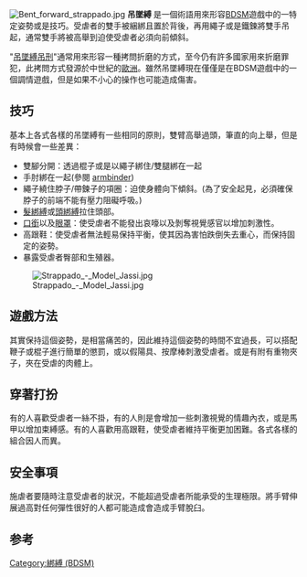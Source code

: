 {{multiple issues|
{{fansite|time=2017-03-11T12:39:46+00:00}}
{{howto|time=2017-03-11T12:39:46+00:00}}
{{unreferenced|time=2017-03-11T12:39:46+00:00}}
}}
[[Image:Bent_forward_strappado.jpg|thumb]]
'''吊墜縛''' 是一個術語用來形容[[BDSM|BDSM]]遊戲中的一特定姿勢或是技巧。受虐者的雙手被綑綁且置於背後，再用繩子或是鐵鍊將雙手吊起，通常雙手將被高舉到迫使受虐者必須向前傾斜。

"[[吊墜縛吊刑|吊墜縛吊刑]]"通常用來形容一種拷問折磨的方式，至今仍有許多國家用來折磨罪犯，此拷問方式發源於中世紀的[[歐洲|歐洲]]。雖然吊墜縛現在僅僅是在BDSM遊戲中的一個調情遊戲，但是如果不小心的操作也可能造成傷害。

==技巧==
基本上各式各樣的吊墜縛有一些相同的原則，雙臂高舉過頭，筆直的向上舉，但是有時候會一些差異：
*雙腳分開：透過棍子或是以繩子綁住/雙腿綁在一起
*手肘綁在一起(參閱 [[armbinder|armbinder]])
*繩子繞住脖子/帶鍊子的項圈：迫使身體向下傾斜。(為了安全起見，必須確保脖子的前端不能有壓力阻礙呼吸。)
*[[髮綁縛|髮綁縛]]或[[頭綁縛|頭綁縛]]拉住頭部。
*[[口銜|口銜]]以及[[眼罩|眼罩]]：使受虐者不能發出哀嚎以及剝奪視覺感官以增加刺激性。
*高跟鞋：使受虐者無法輕易保持平衡，使其因為害怕跌倒失去重心，而保持固定的姿勢。
*暴露受虐者臀部和生殖器。
[[Image:Strappado_-_Model_Jassi.jpg|thumb]]

==遊戲方法==
其實保持這個姿勢，是相當痛苦的，因此維持這個姿勢的時間不宜過長，可以搭配鞭子或棍子進行簡單的懲罰，或以假陽具、按摩棒刺激受虐者。或是有附有重物夾子，夾在受虐的肉體上。
==穿著打扮==
有的人喜歡受虐者一絲不掛，有的人則是會增加一些刺激視覺的情趣內衣，或是馬甲以增加束縛感。有的人喜歡用高跟鞋，使受虐者維持平衡更加困難。各式各樣的組合因人而異。
==安全事項==
施虐者要隨時注意受虐者的狀況，不能超過受虐者所能承受的生理極限。將手臂伸展過高對任何彈性很好的人都可能造成會造成手臂脫臼。

== 参考 ==
{{reflist}}

{{BDSM}}
[[Category:綁縛_(BDSM)|Category:綁縛 (BDSM)]]